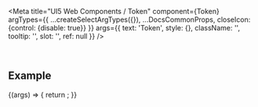
<Meta
    title="UI5 Web Components / Token"
    component={Token}
    argTypes={{
        ...createSelectArgTypes({}),
        ...DocsCommonProps,
        closeIcon: {control: {disable: true}}
    }}
    args={{
        text: 'Token',
        style: {},
        className: '',
        tooltip: '',
        slot: '',
        ref: null
    }}
/>

<DocsHeader/>

<br />

## Example

<Canvas>
  <Story name="Default">
        {(args) => {
            return <Token {...args} />;
        }}
    </Story>
</Canvas>

<ArgsTable story="."/>
